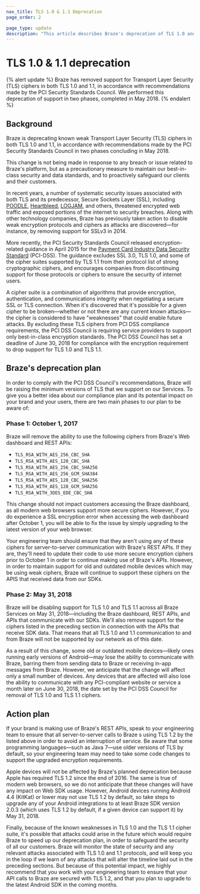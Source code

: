 ```yaml
---
nav_title: TLS 1.0 & 1.1 Deprecation
page_order: 2

page_type: update
description: "This article describes Braze's deprecation of TLS 1.0 and TLS 1.1, completed in May 2018."
---
```

# TLS 1.0 & 1.1 deprecation

{% alert update %}
Braze has removed support for Transport Layer Security (TLS) ciphers in both TLS 1.0 and 1.1, in accordance with recommendations made by the PCI Security Standards Council. We performed this deprecation of support in two phases, completed in May 2018.
{% endalert %} 

## Background

Braze is deprecating known weak Transport Layer Security (TLS) ciphers in both TLS 1.0 and 1.1, in accordance with recommendations made by the PCI Security Standards Council in two phases concluding in May 2018.

This change is not being made in response to any breach or issue related to Braze's platform, but as a precautionary measure to maintain our best-in-class security and data standards, and to proactively safeguard our clients and their customers.

In recent years, a number of systematic security issues associated with both TLS and its predecessor, Secure Sockets Layer (SSL), including [POODLE][1], [Heartbleed][2], [LOGJAM][3], and others, threatened encrypted web traffic and exposed portions of the internet to security breaches. Along with other technology companies, Braze has previously taken action to disable weak encryption protocols and ciphers as attacks are discovered—for instance, by removing support for SSLv3 in 2014.

More recently, the PCI Security Standards Council released encryption-related guidance in April 2015 for the [Payment Card Industry Data Security Standard][4] (PCI-DSS). The guidance excludes SSL 3.0, TLS 1.0, and some of the cipher suites supported by TLS 1.1 from their protocol list of strong cryptographic ciphers, and encourages companies from discontinuing support for those protocols or ciphers to ensure the security of internet users.

A cipher suite is a combination of algorithms that provide encryption, authentication, and communications integrity when negotiating a secure SSL or TLS connection. When it's discovered that it's possible for a given cipher to be broken—whether or not there are any current known attacks—the cipher is considered to have "weaknesses" that could enable future attacks. By excluding these TLS ciphers from PCI DSS compliance requirements, the PCI DSS Council is requiring service providers to support only best-in-class encryption standards. The PCI DSS Council has set a deadline of June 30, 2018 for compliance with the encryption requirement to drop support for TLS 1.0 and TLS 1.1.

## Braze's deprecation plan
In order to comply with the PCI DSS Council's recommendations, Braze will be raising the minimum versions of TLS that we support on our Services. To give you a better idea about our compliance plan and its potential impact on your brand and your users, there are two main phases to our plan to be aware of:

### Phase 1: October 1, 2017

Braze will remove the ability to use the following ciphers from Braze's Web dashboard and REST APIs:

- `TLS_RSA_WITH_AES_256_CBC_SHA`
- `TLS_RSA_WITH_AES_128_CBC_SHA`
- `TLS_RSA_WITH_AES_256_CBC_SHA256`
- `TLS_RSA_WITH_AES_256_GCM_SHA384`
- `TLS_RSA_WITH_AES_128_CBC_SHA256`
- `TLS_RSA_WITH_AES_128_GCM_SHA256`
- `TLS_RSA_WITH_3DES_EDE_CBC_SHA`

This change should not impact customers accessing the Braze dashboard, as all modern web browsers support more secure ciphers. However, if you do experience a SSL encryption error when accessing the web dashboard after October 1, you will be able to fix the issue by simply upgrading to the latest version of your web browser.

Your engineering team should ensure that they aren't using any of these ciphers for server-to-server communication with Braze's REST APIs. If they are, they'll need to update their code to use more secure encryption ciphers prior to October 1 in order to continue making use of Braze's APIs. However, in order to maintain support for old and outdated mobile devices which may be using weak ciphers, Braze will continue to support these ciphers on the APIS that received data from our SDKs.

### Phase 2: May 31, 2018

Braze will be disabling support for TLS 1.0 and TLS 1.1 across all Braze Services on May 31, 2018—including the Braze dashboard, REST APIs, and APIs that communicate with our SDKs. We'll also remove support for the ciphers listed in the preceding section in connection with the APIs that receive SDK data. That means that all TLS 1.0 and 1.1 communication to and from Braze will not be supported by our network as of this date.

As a result of this change, some old or outdated mobile devices—likely ones running early versions of Android—may lose the ability to communicate with Braze, barring them from sending data to Braze or receiving in-app messages from Braze. However, we anticipate that the change will affect only a small number of devices. Any devices that are affected will also lose the ability to communicate with any PCI-compliant website or service a month later on June 30, 2018, the date set by the PCI DSS Council for removal of TLS 1.0 and TLS 1.1 ciphers.

## Action plan
If your brand is making use of Braze's REST APIs, speak to your engineering team to ensure that all server-to-server calls to Braze s using TLS 1.2 by the listed above in order to avoid an interruption of service. Be aware that some programming languages—such as Java 7—use older versions of TLS by default, so your engineering team may need to take some code changes to support the upgraded encryption requirements.

Apple devices will not be affected by Braze's planned deprecation because Apple has required TLS 1.2 since the end of 2016. The same is true of modern web browsers, so we do not anticipate that these changes will have any impact on Web SDK usage. However, Android devices running Android 4.4 (KitKat) or lower may not use TLS 1.2 by default, so take steps to upgrade any of your Android integrations to at least Braze SDK version 2.0.3 (which uses TLS 1.2 by default, if a given device can support it) by May 31, 2018.

Finally, because of the known weaknesses in TLS 1.0 and the TLS 1.1 cipher suite, it's possible that attacks could arise in the future which would require Braze to speed up our deprecation plan, in order to safeguard the security of all our customers. Braze will monitor the state of security and any relevant attacks associated with TLS 1.0 and 1.1 protocols, and will keep you in the loop if we learn of any attacks that will alter the timeline laid out in the preceding sections. But because of this potential impact, we highly recommend that you work with your engineering team to ensure that your API calls to Braze are secured with TLS 1.2, and that you plan to upgrade to the latest Android SDK in the coming months.


[1]: https://www.us-cert.gov/ncas/alerts/TA14-290A
[2]: https://en.wikipedia.org/wiki/Heartbleed
[3]: https://en.wikipedia.org/wiki/Logjam_(computer_security)
[4]: https://en.wikipedia.org/wiki/Payment_Card_Industry_Data_Security_Standard
